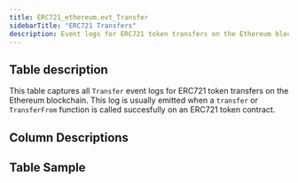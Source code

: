 ```yaml
---
title: ERC721_ethereum.evt_Transfer
sidebarTitle: "ERC721 Transfers"
description: Event logs for ERC721 token transfers on the Ethereum blockchain. 
---
```


## Table description

This table captures all `Transfer` event logs for ERC721 token transfers on the Ethereum blockchain.
This log is usually emitted when a `transfer` or `TransferFrom` function is called succesfully on an ERC721 token contract.

## Column Descriptions


<ColumnDescriptions tableSchema="ERC721_ethereum" tableName="evt_Transfer" />

## Table Sample


<TableSample tableSchema="ERC721_ethereum" tableName="evt_Transfer" /> 
